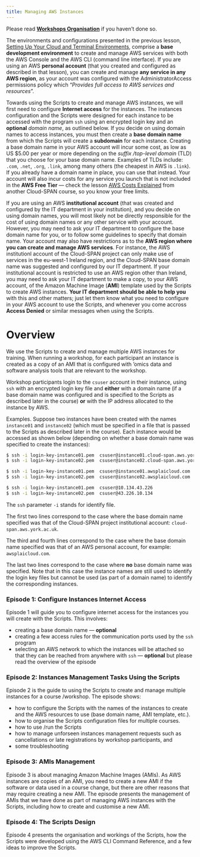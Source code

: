 ```yaml
---
title: Managing AWS Instances
---
```

Please read **[Workshops Organisation](/index.qmd#workshops-organisation)** if you haven't done so.


The environments and configurations presented in the previous lesson, [Setting Up Your Cloud and Terminal Environments](/docs/lesson01-setting-work-envs/index.qmd), comprise a **base development environment** to create and manage AWS services with both the AWS Console and the AWS CLI (command line interface). If you are using an AWS **personal account** (that you created and configured as described in that lesson), you can create and manage **any service in any AWS region**, as your account was configured with the AdministratorAccess permissions policy which "*Provides full access to AWS services and resources*". 

Towards using the Scripts to create and manage AWS instances, we will first need to configure **Internet access** for the instances. The instances configuration and the Scripts were designed for each instance to be accessed with the program `ssh` using an encrypted login key and an **optional** *domain name*, as outlined below. If you decide on using domain names to access instances, you must then create a **base domain name** from which the Scripts will create a **subdomain** for each instance. Creating a base domain name in your AWS account will incur some cost, as low as US $5.00 per year or more depending on the  *suffix /top-level domain* (TLD) that you choose for your base domain name. Examples of TLDs include: `.com`, `.net`, `.org`, `.link`, among many others (the cheapest in AWS is `.link`). If you already have a domain name in place, you can use that instead. Your account will also incur costs for any service you launch that is not included in the **AWS Free Tier** --- check the lesson [AWS Costs Explained](https://cloud-span.github.io/create-aws-instance-3-costs-explained/) from another Cloud-SPAN course, so you know your free limits. 

If you are using an AWS **institutional account** (that was created and configured by the IT department in your institution), and you decide on using domain names, you will most likely not be directly responsible for the cost of using domain names or any other service with your account. However, you may need to ask your IT department to configure the base domain name for you, or to follow some guidelines to specify that domain name. Your account may also have restrictions as to the **AWS region where you can create and manage AWS services**. For instance, the AWS institutionl account of the Cloud-SPAN project can only make use of services in the eu-west-1 Ireland region, and the Cloud-SPAN base domain name was suggested and configured by our IT department. If your institutional account is restricted to use an AWS region other than Ireland, you may need to ask your IT department to make a copy, to your AWS account, of the Amazon Machine Image (**AMI**) template used by the Scripts to create AWS instances. **Your IT department should be able to help you** with this and other matters; just let them know what you need to configure in your AWS account to use the Scripts, and whenever you come accross **Access Denied** or similar messages when using the Scripts.

# Overview
We use the Scripts to create and manage multiple AWS instances for training. When running a workshop, for each participant an instance is created as a copy of an AMI that is configured with ‘omics data and software analysis tools that are relevant to the workshop.

Workshop participants login to the `csuser` account in their instance, using `ssh` with an encrypted login key file and **either** with a domain name (if a base domain name was configured and is specified to the Scripts as described later in the course) **or** with the IP address allocated to the instance by AWS.

Examples. Suppose two instances have been created with the names `instance01` and `instance02` (which must be specified in a file that is passed to the Scripts as described later in the course). Each instance would be accessed as shown below (depending on whether a base domain name was specified to create the instances):

``` .bash
$ ssh -i login-key-instance01.pem  csuser@instance01.cloud-span.aws.york.ac.uk
$ ssh -i login-key-instance02.pem  csuser@instance02.cloud-span.aws.york.ac.uk

$ ssh -i login-key-instance01.pem  csuser@instance01.awsplaicloud.com
$ ssh -i login-key-instance02.pem  csuser@instance02.awsplaicloud.com

$ ssh -i login-key-instance01.pem  csuser@10.134.43.226
$ ssh -i login-key-instance02.pem  csuser@43.226.10.134
```

The `ssh` parameter `-i` stands for identify file. 

The first two lines correspond to the case where the base domain name specified was that of the  Cloud-SPAN project institutional account: `cloud-span.aws.york.ac.uk`.

The third and fourth lines correspond to the case where the base domain name specified was that of an AWS personal account, for example: `awsplaicloud.com`.

The last two lines correspond to the case where **no** base domain name was specified. Note that in this case the instance names are still used to identify the login key files but cannot be used (as part of a domain name) to identify the corresponding instances.  

### Episode 1: Configure Instances Internet Access

Episode 1 will guide you to configure internet access for the instances you will create with the Scripts. This involves:

- creating a base domain name --- **optional** 
- creating a few access rules for the communication ports used by the `ssh` program
- selecting an AWS network to which the instances will be attached so that they can be reached from anywhere with `ssh` --- **optional** but please read the overview of the episode

 <!-- this reference is to a section in a another page file is right -- don't delete [Create a Base Domain Name](01-configure-instances-internet-access#1-create-a-base-domain-name). -->

### Episode 2: Instances Management Tasks Using the Scripts

Episode 2 is the guide to using the Scripts to create and manage multiple instances for a course /workshop. The episode shows:

- how to configure the Scripts with the names of the instances to create and the AWS resources to use (base domain name, AMI template, etc.).
- how to organise the Scripts configuration files for multiple courses. 
- how to use /run the Scripts 
- how to manage unforseen instances management requests such as cancellations or late registrations by workshop participants, and
- some troubleshooting

### Episode 3: AMIs Management

Episode 3 is about managing Amazon Machine Images (AMIs). As AWS instances are copies of an AMI, you need to create a new AMI if the software or data used in a course change, but there are other reasons that may require creating a new AMI. The episode presents the management of AMIs that we have done as part of managing AWS instances with the Scripts, including how to create and customise a new AMI.

### Episode 4: The Scripts Design

Episode 4 presents the organisation and workings of the Scripts, how the Scripts were developed using the AWS CLI Command Reference, and a few ideas to improve the Scripts.


